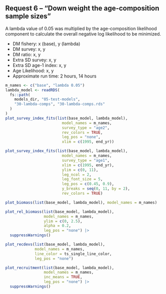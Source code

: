 ## Request 6 -- "Down weight the age-composition sample sizes"

A lambda value of 0.05 was multiplied by the age-composition likelihood
component to calculate the overall negative log likelihood to be minimized.

* DM fishery: x (base), y (lambda)
* DM survey: x, y
* DM ratio: x, y
* Extra SD survey: x, y
* Extra SD age-1 index: x, y
* Age Likelihood: x, y
* Approximate run time: 2 hours, 14 hours

```r
m_names <- c("base", "lambda 0.05")
lambda_model <- readRDS(
  fs::path(
    models_dir, "05-test-models",
    "30-lambda-comps", "30-lambda-comps.rds"
  )
)
plot_survey_index_fits(list(base_model, lambda_model),
                         model_names = m_names,
                         survey_type = "age2",
                         rev_colors = TRUE,
                         leg_pos = "none",
                         xlim = c(1995, end_yr))
```
```r
plot_survey_index_fits(list(base_model, lambda_model),
                         model_names = m_names,
                         survey_type = "age1",
                         xlim = c(1995, end_yr),
                         ylim = c(0, 11),
                         leg_ncol = 2,
                         leg_font_size = 5,
                         leg_pos = c(0.45, 0.9),
                         y_breaks = seq(0, 11, by = 2),
                         rev_colors = TRUE)
```

```r
plot_biomass(list(base_model, lambda_model), model_names = m_names)
```

```r
plot_rel_biomass(list(base_model, lambda_model),
                 model_names = m_names,
                 ylim = c(0, 2.5),
                 alpha = 0.2,
                 leg_pos = "none") |>
  suppressWarnings()
```

```r
plot_recdevs(list(base_model, lambda_model),
             model_names = m_names,
             line_color = ts_single_line_color,
             leg_pos = "none")
```

```r
plot_recruitment(list(base_model, lambda_model),
                 model_names = m_names,
                 inc_means = TRUE,
                 leg_pos = "none") |>
  suppressWarnings()
```